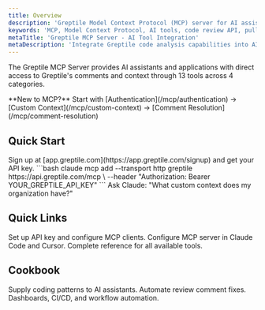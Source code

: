 ```yaml
---
title: Overview
description: 'Greptile Model Context Protocol (MCP) server for AI assistants and applications'
keywords: 'MCP, Model Context Protocol, AI tools, code review API, pull request analysis, custom context'
metaTitle: 'Greptile MCP Server - AI Tool Integration'
metaDescription: 'Integrate Greptile code analysis capabilities into AI assistants using the Model Context Protocol server'
---
```


The Greptile MCP Server provides AI assistants and applications with direct access to Greptile's comments and context through 13 tools across 4 categories.

<Note>
**New to MCP?** Start with [Authentication](/mcp/authentication) → [Custom Context](/mcp/custom-context) → [Comment Resolution](/mcp/comment-resolution)
</Note>


## Quick Start

<Steps>
    <Step title="Get API Key">
        Sign up at [app.greptile.com](https://app.greptile.com/signup) and get your API key.
    </Step>
    <Step title="Add to Claude Code">
        ```bash
        claude mcp add --transport http greptile https://api.greptile.com/mcp \
          --header "Authorization: Bearer YOUR_GREPTILE_API_KEY"
        ```
    </Step>
    <Step title="Test Connection">
        Ask Claude: "What custom context does my organization have?"
    </Step>
</Steps>

## Quick Links

<CardGroup cols={3}>
    <Card title="Authentication" href="/mcp/authentication" icon="key">
        Set up API key and configure MCP clients.
    </Card>
    <Card title="Add to Your IDE" href="/mcp/setup-ides" icon="code">
        Configure MCP server in Claude Code and Cursor.
    </Card>
    <Card title="Tool Reference" href="/mcp/tool-reference" icon="book">
        Complete reference for all available tools.
    </Card>
</CardGroup>

## Cookbook
<CardGroup cols={2}>
    <Card title="Custom Context" href="/mcp/custom-context" icon="gear">
        Supply coding patterns to AI assistants.
    </Card>
    <Card title="Comment Resolution" href="/mcp/comment-resolution" icon="message">
        Automate review comment fixes.
    </Card>
    <Card title="Other Use Cases" href="/mcp/use-cases" icon="lightbulb">
        Dashboards, CI/CD, and workflow automation.
    </Card>
</CardGroup>
